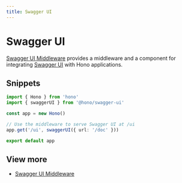 ```yaml
---
title: Swagger UI
---
```


# Swagger UI

[Swagger UI Middleware](https://github.com/honojs/middleware/tree/main/packages/swagger-ui) provides a middleware and a component for integrating [Swagger UI](https://swagger.io/docs/open-source-tools/swagger-ui/usage/installation/) with Hono applications.

## Snippets

```ts
import { Hono } from 'hono'
import { swaggerUI } from '@hono/swagger-ui'

const app = new Hono()

// Use the middleware to serve Swagger UI at /ui
app.get('/ui', swaggerUI({ url: '/doc' }))

export default app
```

## View more

- [Swagger UI Middleware](https://github.com/honojs/middleware/tree/main/packages/swagger-ui)
